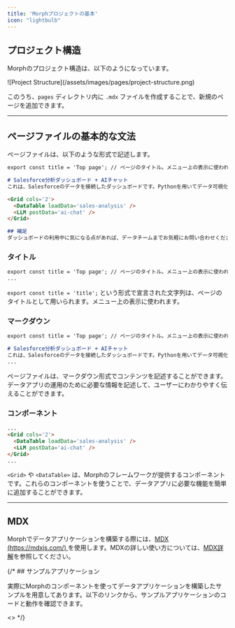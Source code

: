 ```yaml
---
title: 'Morphプロジェクトの基本'
icon: "lightbulb"
---
```


## プロジェクト構造

Morphのプロジェクト構造は、以下のようになっています。

<Frame>
![Project Structure](/assets/images/pages/project-structure.png)
</Frame>

このうち、`pages` ディレクトリ内に `.mdx` ファイルを作成することで、新規のページを追加できます。

---

## ページファイルの基本的な文法

ページファイルは、以下のような形式で記述します。


```md index.mdx
export const title = 'Top page'; // ページのタイトル。メニュー上の表示に使われます。

# Salesforce分析ダッシュボード + AIチャット
これは、Salesforceのデータを接続したダッシュボードです。Pythonを用いてデータ可視化を作ったものと、Open AI APIを用いたカスタムチャットを備えています。

<Grid cols='2'>
  <DataTable loadData='sales-analysis' />
  <LLM postData='ai-chat' />
</Grid>

## 補足
ダッシュボードの利用中に気になる点があれば、データチームまでお気軽にお問い合わせください。
```

### タイトル
```md {1}
export const title = 'Top page'; // ページのタイトル。メニュー上の表示に使われます。
...
```

`export const title = 'title';` という形式で宣言された文字列は、ページのタイトルとして用いられます。メニュー上の表示に使われます。

### マークダウン

```md {3-4}
export const title = 'Top page'; // ページのタイトル。メニュー上の表示に使われます。

# Salesforce分析ダッシュボード + AIチャット
これは、Salesforceのデータを接続したダッシュボードです。Pythonを用いてデータ可視化を作ったものと、Open AI APIを用いたカスタムチャットを備えています。
...
```

ページファイルは、マークダウン形式でコンテンツを記述することができます。データアプリの運用のために必要な情報を記述して、ユーザーにわかりやすく伝えることができます。

### コンポーネント
```md {2-5}
...
<Grid cols='2'>
  <DataTable loadData='sales-analysis' />
  <LLM postData='ai-chat' />
</Grid>
...
```

`<Grid>` や `<DataTable>` は、Morphのフレームワークが提供するコンポーネントです。これらのコンポーネントを使うことで、データアプリに必要な機能を簡単に追加することができます。


---

## MDX

Morphでデータアプリケーションを構築する際には、[MDX (https://mdxjs.com/) ](https://mdxjs.com/)を使用します。MDXの詳しい使い方については、[MDX詳解](/data-application/ja//mdx-1-basic)を参照してください。

{/* ## サンプルアプリケーション

実際にMorphのコンポーネントを使ってデータアプリケーションを構築したサンプルを用意してあります。以下のリンクから、サンプルアプリケーションのコードと動作を確認できます。

<Card title="サンプルアプリ + コード" icon="link" href="https://stackblitz.com/edit/vitejs-vite-7fyrdn?file=src%2Findex.mdx">
  <></>
</Card> */}